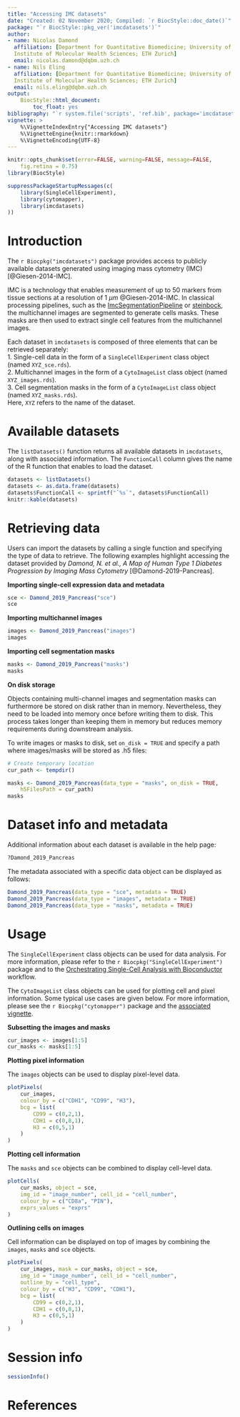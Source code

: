 ```yaml
---
title: "Accessing IMC datasets"
date: "Created: 02 November 2020; Compiled: `r BiocStyle::doc_date()`"
package: "`r BiocStyle::pkg_ver('imcdatasets')`"
author:
- name: Nicolas Damond
  affiliation: [Department for Quantitative Biomedicine; University of Zurich, 
  Institute of Molecular Health Sciences; ETH Zurich]
  email: nicolas.damond@dqbm.uzh.ch
- name: Nils Eling
  affiliation: [Department for Quantitative Biomedicine; University of Zurich, 
  Institute of Molecular Health Sciences; ETH Zurich]
  email: nils.eling@dqbm.uzh.ch
output:
    BiocStyle::html_document:
        toc_float: yes
bibliography: "`r system.file('scripts', 'ref.bib', package='imcdatasets')`"
vignette: >
    %\VignetteIndexEntry{"Accessing IMC datasets"}
    %\VignetteEngine{knitr::rmarkdown}
    %\VignetteEncoding{UTF-8}
---
```


```r
knitr::opts_chunk$set(error=FALSE, warning=FALSE, message=FALSE,
    fig.retina = 0.75)
library(BiocStyle)
```

```r
suppressPackageStartupMessages(c(
    library(SingleCellExperiment),
    library(cytomapper),
    library(imcdatasets)
))
```

# Introduction

The `r Biocpkg("imcdatasets")` package provides access to publicly available
datasets generated using imaging mass cytometry (IMC) [@Giesen-2014-IMC].

IMC is a technology that enables measurement of up to 50 markers from tissue
sections at a resolution of 1 $\mu m$ @Giesen-2014-IMC. In classical processing
pipelines, such as the [ImcSegmentationPipeline](https://github.com/BodenmillerGroup/ImcSegmentationPipeline) 
or [steinbock](https://bodenmillergroup.github.io/steinbock/latest/), the 
multichannel images are segmented to generate cells masks. These masks are then
used to extract single cell features from the multichannel images.  

Each dataset in `imcdatasets` is composed of three elements that can be
retrieved separately:  
1. Single-cell data in the form of a `SingleCellExperiment` class object (named
`XYZ_sce.rds`).  
2. Multichannel images in the form of a `CytoImageList` class object (named
`XYZ_images.rds`).  
3. Cell segmentation masks in the form of a `CytoImageList` class object (named
`XYZ_masks.rds`).  
Here, `XYZ` refers to the name of the dataset.

# Available datasets

The `listDatasets()` function returns all available datasets in `imcdatasets`,
along with associated information. The `FunctionCall` column gives the name of
the R function that enables to load the dataset.

```r
datasets <- listDatasets()
datasets <- as.data.frame(datasets)
datasets$FunctionCall <- sprintf("`%s`", datasets$FunctionCall)
knitr::kable(datasets)
```

# Retrieving data

Users can import the datasets by calling a single function and specifying the
type of data to retrieve. The following examples highlight accessing the 
dataset provided by _Damond, N. et al., A Map of Human Type 1 Diabetes 
Progression by Imaging Mass Cytometry_ [@Damond-2019-Pancreas].

__Importing single-cell expression data and metadata__

```r
sce <- Damond_2019_Pancreas("sce")
sce
```

__Importing multichannel images__

```r
images <- Damond_2019_Pancreas("images")
images
```

__Importing cell segmentation masks__

```r
masks <- Damond_2019_Pancreas("masks")
masks
```

__On disk storage__

Objects containing multi-channel images and segmentation masks can furthermore
be stored on disk rather than in memory. Nevertheless, they need to be loaded
into memory once before writing them to disk. This process takes longer than
keeping them in memory but reduces memory requirements during downstream
analysis.

To write images or masks to disk, set `on_disk = TRUE` and specify a path
where images/masks will be stored as .h5 files:

```r
# Create temporary location
cur_path <- tempdir()

masks <- Damond_2019_Pancreas(data_type = "masks", on_disk = TRUE,
    h5FilesPath = cur_path)
masks
```

# Dataset info and metadata

Additional information about each dataset is available in the help page:

```r
?Damond_2019_Pancreas
```

The metadata associated with a specific data object can be displayed as 
follows:

```r
Damond_2019_Pancreas(data_type = "sce", metadata = TRUE)
Damond_2019_Pancreas(data_type = "images", metadata = TRUE)
Damond_2019_Pancreas(data_type = "masks", metadata = TRUE)
```

# Usage

The `SingleCellExperiment` class objects can be used for data analysis. For 
more information, please refer to the `r Biocpkg("SingleCellExperiment")` 
package and to the [Orchestrating Single-Cell Analysis with Bioconductor](http://bioconductor.org/books/release/OSCA/) workflow.

The `CytoImageList` class objects can be used for plotting cell and pixel
information. Some typical use cases are given below. For more information,
please see the `r Biocpkg("cytomapper")` package and the
[associated vignette](https://www.bioconductor.org/packages/devel/bioc/vignettes/cytomapper/inst/doc/cytomapper.html).

__Subsetting the images and masks__

```r
cur_images <- images[1:5]
cur_masks <- masks[1:5]
```

__Plotting pixel information__

The `images` objects can be used to display pixel-level data.

```r
plotPixels(
    cur_images,
    colour_by = c("CDH1", "CD99", "H3"),
    bcg = list(
        CD99 = c(0,2,1),
        CDH1 = c(0,8,1),
        H3 = c(0,5,1)
    )
)
```

__Plotting cell information__

The `masks` and `sce` objects can be combined to display cell-level data.

```r
plotCells(
    cur_masks, object = sce,
    img_id = "image_number", cell_id = "cell_number",
    colour_by = c("CD8a", "PIN"),
    exprs_values = "exprs"
)
```

__Outlining cells on images__

Cell information can be displayed on top of images by combining the `images`,
`masks` and `sce` objects.

```r
plotPixels(
    cur_images, mask = cur_masks, object = sce,
    img_id = "image_number", cell_id = "cell_number",
    outline_by = "cell_type",
    colour_by = c("H3", "CD99", "CDH1"),
    bcg = list(
        CD99 = c(0,2,1),
        CDH1 = c(0,8,1),
        H3 = c(0,5,1)
    )
)
```

# Session info {.unnumbered}

```r
sessionInfo()
```

# References